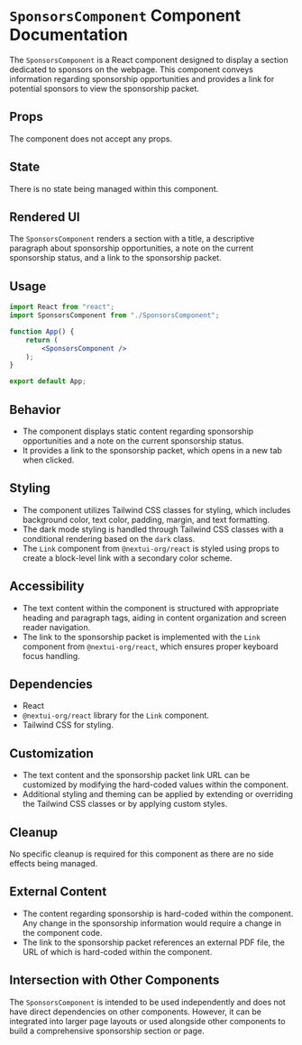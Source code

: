# `SponsorsComponent` Component Documentation

The `SponsorsComponent` is a React component designed to display a section dedicated to sponsors on the webpage. This component conveys information regarding sponsorship opportunities and provides a link for potential sponsors to view the sponsorship packet.

## Props

The component does not accept any props.

## State

There is no state being managed within this component.

## Rendered UI

The `SponsorsComponent` renders a section with a title, a descriptive paragraph about sponsorship opportunities, a note on the current sponsorship status, and a link to the sponsorship packet. 

## Usage

```jsx
import React from "react";
import SponsorsComponent from "./SponsorsComponent";

function App() {
    return (
        <SponsorsComponent />
    );
}

export default App;
```

## Behavior

- The component displays static content regarding sponsorship opportunities and a note on the current sponsorship status.
- It provides a link to the sponsorship packet, which opens in a new tab when clicked.

## Styling

- The component utilizes Tailwind CSS classes for styling, which includes background color, text color, padding, margin, and text formatting.
- The dark mode styling is handled through Tailwind CSS classes with a conditional rendering based on the `dark` class.
- The `Link` component from `@nextui-org/react` is styled using props to create a block-level link with a secondary color scheme.

## Accessibility

- The text content within the component is structured with appropriate heading and paragraph tags, aiding in content organization and screen reader navigation.
- The link to the sponsorship packet is implemented with the `Link` component from `@nextui-org/react`, which ensures proper keyboard focus handling.

## Dependencies

- React
- `@nextui-org/react` library for the `Link` component.
- Tailwind CSS for styling.

## Customization

- The text content and the sponsorship packet link URL can be customized by modifying the hard-coded values within the component.
- Additional styling and theming can be applied by extending or overriding the Tailwind CSS classes or by applying custom styles.

## Cleanup

No specific cleanup is required for this component as there are no side effects being managed.

## External Content

- The content regarding sponsorship is hard-coded within the component. Any change in the sponsorship information would require a change in the component code.
- The link to the sponsorship packet references an external PDF file, the URL of which is hard-coded within the component.

## Intersection with Other Components

The `SponsorsComponent` is intended to be used independently and does not have direct dependencies on other components. However, it can be integrated into larger page layouts or used alongside other components to build a comprehensive sponsorship section or page.